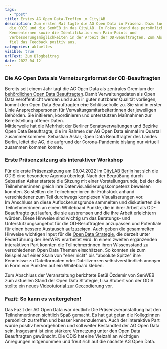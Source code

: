 ```yaml
---
tags:
  - "post"
title: Erstes AG Open Data-Treffen im CityLAB
description: Zum ersten Mal tagte die AG Open Data in Präsenz. Dazu luden
  die ODIS und die SenWEB in das CityLAB. Im Fokus stand das persönliche
  Kennenlernen sowie die Identifikation von Pain-Points und
  Verbesserungsmöglichkeiten in der Arbeit der OD-Beauftragten. Zum Abschied
  fiel das Feedback positiv aus.
categories: aktuelles
visible: true
urlText: Zum Blogbeitrag
date: 2022-04-12
---
```



### Die AG Open Data als Vernetzungsformat der OD-Beauftragten

Bereits seit einem Jahr tagt die AG Open Data als zentrales Gremium der [behördlichen Open Data Beauftragten](https://www.berlin.de/sen/wirtschaft/digitalisierung/open-data/open-data-beauftragte/). Damit Verwaltungsdaten als Open Data veröffentlicht werden und auch in guter nutzbarer Qualität vorliegen, kommt den Open Data Beauftragten eine Schlüsselrolle zu. Sie sind in erster Linie Ansprechspersonen für Verwaltungsmitarbeiter:innen der jeweiligen Behörden. Sie initiieren, koordinieren und unterstützen Maßnahmen zur Bereitstellung offener Daten.  
Mittlerweile hat die Mehrheit der Berliner Senatsverwaltungen und Bezirke Open Data Beauftragte, die im Rahmen der AG Open Data einmal im Quartal zusammenkommen. Sebastian Askar, Open Data Beauftragter des Landes Berlin, leitet die AG, die aufgrund der Corona-Pandemie bislang nur virtuell zusammen kommen konnte.

### Erste Präsenzsitzung als interaktiver Workshop

Für die erste Präsenzsitzung am 08.04.2022 im [CityLAB Berlin](https://citylab-berlin.org/de/start/) hat sich die ODIS eine besondere Agenda überlegt. Nach der Begrüßung durch Sebastian Askar startete die Sitzung mit einer Vorstellungsrunde, bei der die Teilnehmer:innen gleich ihre Datenvisualisierungskompetenz beweisen konnten. So stellten die Teilnehmer:innen ihr Frühstück anhand verschiedener zum Teil durchwegs komplexen Visualiserungen vor.  
Im Anschluss an diese Auflockerunsgrunde sammelten und diskutierten die Teilnehmer:innen an einem Whiteboard Punkte, die in ihrer Arbeit als OD-Beauftragte gut laufen, die sie ausbremsen und die ihre Arbeit erleichtern würden. Diese Hinweise sind wichtig um das Beratungs- und Unterstützungsangebot für die OD-Beauftragten anzupassen und Potentiale für einen bessere Austausch aufzuzeigen. Auch geben die gesammelten Hinweise wichtigen Input für die [Open Data Strategie](https://strategie.odis-berlin.de), die derzeit unter Federführung der SenWEN erarbeitet wird. In einem zweiten ergänzenden interaktiven Part konnten die Teilnehmer:innen ihren Wissensstand zu verschiedenen Open Data Themen einschätzen. So konnten sie zum Beispiel auf einer Skala von "eher nicht" bis "absolute Spitze" ihre Kenntnisse zu Dateiformaten oder Dateilizenzen selbstverständlich anonym in Form von Punkten auf ein Whiteboard kleben.

Zum Abschluss der Veranstaltung berichtete Betül Özdemir von SenWEB zum aktuellen Stand der Open Data Strategie, Lisa Stubert von der ODIS stellte ein neues [Videotutorial zur Geocodierung](http://odis-berlin.de/ressourcen/geocodierung.html) vor.

### Fazit: So kann es weitergehen!

Das Fazit der AG Open Data war deutlich: Die Präsenzveranstaltung hat den Teilnehmer:innen sichtlich Spaß gemacht. Es hat gut getan die Kolleg:innen persönlich zu treffen und besser kennenzulernen. Auch der interaktive Part wurde positiv hervorgehoben und soll weiter Bestandteil der AG Open Data sein. Insgesamt ist eine stärkere Vernetzung unter den Open Data Beauftragten gewünscht. Die ODIS hat eine Vielzahl an wichtigen Anregungen mitgenommen und freut sich auf die nächste AG Open Data.


<ImageSection
  src={gruppenfoto}
  caption="Gruppenfoto der AG Open Data vor dem CityLAB Berlin"
/>
